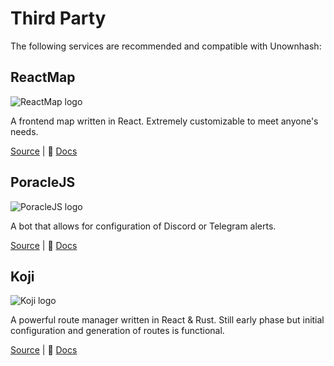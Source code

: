 
# Third Party

The following services are recommended and compatible with Unownhash:

## ReactMap

<Image
  src="/images/reactmap.png"
  alt="ReactMap logo"
  width={250}
  height={250}
/>

A frontend map written in React. Extremely customizable to meet anyone's needs.

<GitHubIcon /> [Source](https://github.com/WatWowMap/ReactMap) | 📄
[Docs](https://github.com/WatWowMap/ReactMap/wiki)

## PoracleJS

<Image
  src="/images/poraclejs.svg"
  alt="PoracleJS logo"
  width={250}
  height={250}
/>

A bot that allows for configuration of Discord or Telegram alerts.

<GitHubIcon /> [Source](https://github.com/KartulUdus/PoracleJS) | 📄
[Docs](https://muckelba.github.io/poracleWiki)

## Koji

<Image src="/images/koji.png" alt="Koji logo" width={250} height={250} />

A powerful route manager written in React & Rust. Still early phase but initial configuration and generation of routes is functional.

<GitHubIcon /> [Source](https://github.com/TurtIeSocks/Koji) | 📄
[Docs](https://koji.vercel.app)
